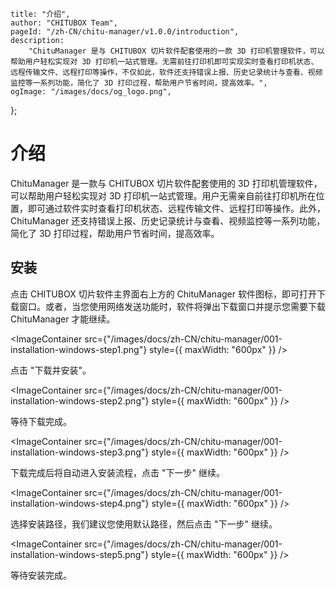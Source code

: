 
	title: "介绍",
	author: "CHITUBOX Team",
	pageId: "/zh-CN/chitu-manager/v1.0.0/introduction",
	description:
		"ChituManager 是与 CHITUBOX 切片软件配套使用的一款 3D 打印机管理软件，可以帮助用户轻松实现对 3D 打印机一站式管理。无需前往打印机即可实现实时查看打印机状态、远程传输文件、远程打印等操作，不仅如此，软件还支持错误上报、历史记录统计与查看、视频监控等一系列功能，简化了 3D 打印过程，帮助用户节省时间，提高效率。",
	ogImage: "/images/docs/og_logo.png",
};

# 介绍

ChituManager 是一款与 CHITUBOX 切片软件配套使用的 3D 打印机管理软件，可以帮助用户轻松实现对 3D 打印机一站式管理。用户无需亲自前往打印机所在位置，即可通过软件实时查看打印机状态、远程传输文件、远程打印等操作。此外，ChituManager 还支持错误上报、历史记录统计与查看、视频监控等一系列功能，简化了 3D 打印过程，帮助用户节省时间，提高效率。

## 安装

点击 CHITUBOX 切片软件主界面右上方的 ChituManager 软件图标，即可打开下载窗口。或者，当您使用网络发送功能时，软件将弹出下载窗口并提示您需要下载 ChituManager 才能继续。

<ImageContainer
	src={"/images/docs/zh-CN/chitu-manager/001-installation-windows-step1.png"}
	style={{ maxWidth: "600px" }}
/>

点击 "下载并安装"。

<ImageContainer
	src={"/images/docs/zh-CN/chitu-manager/001-installation-windows-step2.png"}
	style={{ maxWidth: "600px" }}
/>

等待下载完成。

<ImageContainer
	src={"/images/docs/zh-CN/chitu-manager/001-installation-windows-step3.png"}
	style={{ maxWidth: "600px" }}
/>

下载完成后将自动进入安装流程，点击 "下一步" 继续。

<ImageContainer
	src={"/images/docs/zh-CN/chitu-manager/001-installation-windows-step4.png"}
	style={{ maxWidth: "600px" }}
/>

选择安装路径，我们建议您使用默认路径，然后点击 "下一步" 继续。

<ImageContainer
	src={"/images/docs/zh-CN/chitu-manager/001-installation-windows-step5.png"}
	style={{ maxWidth: "600px" }}
/>

等待安装完成。
